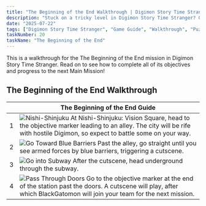 ```yaml
---
title: "The Beginning of the End Walkthrough | Digimon Story Time Stranger"
description: "Stuck on a tricky level in Digimon Story Time Stranger? Our complete walkthrough offers expert tips, strategies, and links to level guides to help you master the art of untangling."
date: "2025-07-22"
tags: ["Digimon Story Time Stranger", "Game Guide", "Walkthrough", "Puzzle Games", "Mobile Games"]
taskNumber: 20
taskName: "The Beginning of the End"
---
```


This is a walkthrough for the The Beginning of the End mission in Digimon Story Time Stranger. Read on to see how to complete all of its objectives and progress to the next Main Mission!

## The Beginning of the End Walkthrough

|  | The Beginning of the End Guide |
| --- | --- |
| 1 | ![Nishi-Shinjuku](/images/walkthorough/b63e7409f65d1f6f.webp) At Nishi-Shinjuku: Vision Square, head to the objective marker leading to an alley. The city will be rife with hostile Digimon, so expect to battle some on your way. |
| 2 | ![Go Toward Blue Barriers](/images/walkthorough/d3dab13f604b6f07.webp) Past the alley, go straight until you see armed forces by blue barriers, triggering a cutscene. |
| 3 | ![Go into Subway](/images/walkthorough/524fc1983f0a1108.webp) After the cutscene, head underground through the subway. |
| 4 | ![Pass Through Doors](/images/walkthorough/38b6908df43abd65.webp) Go to the objective marker at the end of the station past the doors. A cutscene will play, after which BlackGatomon will join your team for the next mission. |